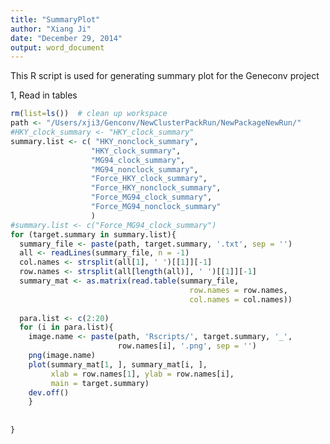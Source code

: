 ```yaml
---
title: "SummaryPlot"
author: "Xiang Ji"
date: "December 29, 2014"
output: word_document
---
```


This R script is used for generating summary plot for the Geneconv project

1, Read in tables
```r
rm(list=ls())  # clean up workspace
path <- "/Users/xji3/Genconv/NewClusterPackRun/NewPackageNewRun/"
#HKY_clock_summary <- "HKY_clock_summary"
summary.list <- c( "HKY_nonclock_summary",
                  "HKY_clock_summary",
                  "MG94_clock_summary",
                  "MG94_nonclock_summary", 
                  "Force_HKY_clock_summary", 
                  "Force_HKY_nonclock_summary",
                  "Force_MG94_clock_summary", 
                  "Force_MG94_nonclock_summary"
                  )
#summary.list <- c("Force_MG94_clock_summary")
for (target.summary in summary.list){
  summary_file <- paste(path, target.summary, '.txt', sep = '')
  all <- readLines(summary_file, n = -1)
  col.names <- strsplit(all[1], ' ')[[1]][-1]
  row.names <- strsplit(all[length(all)], ' ')[[1]][-1]
  summary_mat <- as.matrix(read.table(summary_file, 
                                        row.names = row.names, 
                                        col.names = col.names))
  
  para.list <- c(2:20)
  for (i in para.list){
    image.name <- paste(path, 'Rscripts/', target.summary, '_',
                        row.names[i], '.png', sep = '')
    png(image.name)
    plot(summary_mat[1, ], summary_mat[i, ],
         xlab = row.names[1], ylab = row.names[i],
         main = target.summary)
    dev.off()
    }
  
  
}


```
